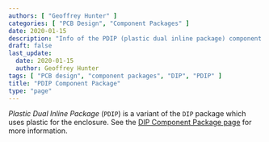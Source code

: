 ```yaml
---
authors: [ "Geoffrey Hunter" ]
categories: [ "PCB Design", "Component Packages" ]
date: 2020-01-15
description: "Info of the PDIP (plastic dual inline package) component package."
draft: false
last_update:
  date: 2020-01-15
  author: Geoffrey Hunter
tags: [ "PCB design", "component packages", "DIP", "PDIP" ]
title: "PDIP Component Package"
type: "page"
---
```


_Plastic Dual Inline Package_ (`PDIP`) is a variant of the `DIP` package which uses plastic for the enclosure. See the [DIP Component Package page](../dip-component-package) for more information.
